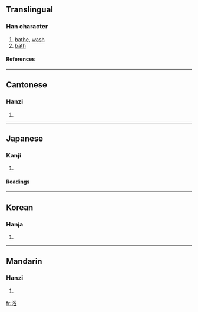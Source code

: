 ==Translingual==

===Han character===
{{Han char|rn=85|rad=水|as=07|sn=10|four=3816<sub>8</sub>|canj=水金人口 (ECOR)}}

# [[bathe]], [[wash]]
# [[bath]]

====References====
{{Han ref|kx=0625.090|dkj=17496|dj=1023.060|hdz=31629.030|uh=6D74|ud=28020|bh=AF44|bd=44868}}

----

==Cantonese==

===Hanzi===
{{yue-hanzi|jyut=|y=yuk6}}

# {{defn|Cantonese}}

----

==Japanese==

===Kanji===
{{ja-kanji|grade=4|rs=水07}}

# {{defn|Japanese}}

====Readings====
{{ja-readings|on=[[よく]] (''yoku'')|kun=[[あびる]] ([[浴びる]], ''[[abiru]]''), [[あびせる]] ([[浴びせる]], ''[[abiseru]]'')|nanori=[[あみ]] (''ami''), [[えき]] (''eki''), [[さこ]] (''sako'')}}
----

==Korean==

===Hanja===
{{ko-hanja|hangeul=욕|eumhun=|rv=yok|mr=yok|y=yok}}

# {{defn|Korean}}

----

==Mandarin==

===Hanzi===
{{cmn-hanzi|pin=[[yù]] (yu4)|wg=yü<sup>4</sup>}}

# {{defn|Mandarin}}

[[fr:浴]]